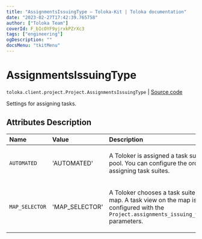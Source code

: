```yaml
---
title: "AssignmentsIssuingType — Toloka-Kit | Toloka documentation"
date: "2023-02-27T17:42:39.765758"
author: ["Toloka Team"]
coverId: F_bIcOYF9yjrxkPZrXc3
tags: ["engineering"]
ogDescription: ""
docsMenu: "tkitMenu"
---
```


# AssignmentsIssuingType
`toloka.client.project.Project.AssignmentsIssuingType` | [Source code](https://github.com/Toloka/toloka-kit/blob/v1.1.4/src/client/project/__init__.py#L114)

Settings for assigning tasks.

## Attributes Description

| Name | Value | Description |
| :------| :-----------| :----------| 
`AUTOMATED`|'AUTOMATED'|<p>A Toloker is assigned a task suite from a pool. You can configure the order of assigning task suites.</p>
`MAP_SELECTOR`|'MAP_SELECTOR'|<p>A Toloker chooses a task suite on the map. A task view on the map is configured with the `Project.assignments_issuing_view_config` parameters.</p>